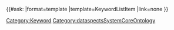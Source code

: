 {{#ask:[[Category:Keyword]]
|format=template
|template=KeywordListItem
|link=none
}}<noinclude>[[Category:dataspectsSystemCoreOntology]]</noinclude>
